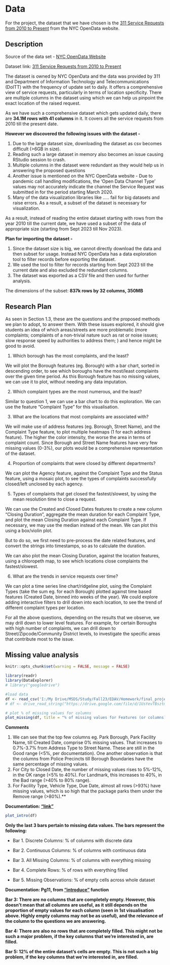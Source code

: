 # Data

For the project, the dataset that we have chosen is the [311 Service Requests from 2010 to Present](https://data.cityofnewyork.us/Social-Services/311-Service-Requests-from-2010-to-Present/erm2-nwe9) from the NYC OpenData website.

## Description

Source of the data set - [NYC OpenData Website](https://opendata.cityofnewyork.us/overview/)

Dataset link: [311 Service Requests from 2010 to Present](https://data.cityofnewyork.us/Social-Services/311-Service-Requests-from-2010-to-Present/erm2-nwe9)

The dataset is owned by NYC OpenData and the data was provided by 311 and Department of Information Technology and Telecommunications (DoITT) with the frequency of update set to daily. It offers a comprehensive view of service requests, particularly in terms of location specificity. There are multiple columns in the dataset using which we can help us pinpoint the exact location of the raised request.

As we have such a comprehensive dataset which gets updated daily, there are **34.1M rows with 41 columns** in it. It covers all the service requests from 2010 till the present date.

**However we discovered the following issues with the dataset -**

1.  Due to the large dataset size, downloading the dataset as csv becomes difficult (\>6GB in size).
2.  Reading such a large dataset in memory also becomes an issue causing RStudio session to crash.
3.  Multiple columns in the dataset were redundant as they would help us in answering the proposed questions
4.  Another issue is mentioned on the NYC OpenData website - Due to pandemic call handling modifications, the 'Open Data Channel Type' values may not accurately indicate the channel the Service Request was submitted in for the period starting March 2020.
5.  Many of the data visualization libraries like ..... fail for big datasets and raise errors. As a result, a subset of the dataset is necessary for visualization.

As a result, instead of reading the entire dataset starting with rows from the year 2010 till the current date, we have used a subset of the data of appropriate size (starting from Sept 2023 till Nov 2023).

**Plan for importing the dataset -**

1.  Since the dataset size is big, we cannot directly download the data and then subset for usage. Instead NYC OpenData has a data exploration tool to filter records before exporting the dataset.
2.  We used the tool to filter for records starting from Sept 2023 till the current date and also excluded the redundant columns.
3.  The dataset was exported as a CSV file and then used for further analysis.

The dimensions of the subset: **837k rows by 32 columns, 350MB**

## Research Plan

As seen in Section 1.3, these are the questions and the proposed methods we plan to adopt, to answer them. With these issues explored, it should give students an idea of which areas/streets are more problematic (more complaints; complaints of a non-trivial nature such as rat or noise issues; slow response speed by authorities to address them; ) and hence might be good to avoid.

1.  Which borough has the most complaints, and the least?

We will plot the Borough features (eg. Borough) with a bar chart, sorted in descending order, to see which boroughs have the most/least complaints over the given time period. As this Borough feature has no missing values, we can use it to plot, without needing any data imputation.

2.  Which complaint types are the most numerous, and the least?

Similar to question 1, we can use a bar chart to do this exploration. We can use the feature "Complaint Type" for this visualisation.

3.  What are the locations that most complaints are associated with?

We will make use of address features (eg. Borough, Street Name), and the Complaint Type feature, to plot multiple heatmaps (1 for each address feature). The higher the color intensity, the worse the area in terms of complaint count. Since Borough and Street Name features have very few missing values (0-3%), our plots would be a comprehensive representation of the dataset.

4.  Proportion of complaints that were closed by different departments?

We can plot the Agency feature, against the Complaint Type and the Status feature, using a mosaic plot, to see the types of complaints successfully closed/left unclosed by each agency.

5.  Types of complaints that get closed the fastest/slowest, by using the mean resolution time to close a request.

We can use the Created and Closed Dates features to create a new column "Closing Duration", aggregate the mean duration for each Complaint Type, and plot the mean Closing Duration against each Complaint Type. If necessary, we may use the median instead of the mean. We can plot this using a box/violin plot.

But to do so, we first need to pre-process the date related features, and convert the strings into timestamps, so as to calculate the duration.

We can also plot the mean Closing Duration, against the location features, using a chloropeth map, to see which locations close complaints the fastest/slowest.

6.  What are the trends in service requests over time?

We can plot a time series line chart/ridgeline plot, using the Complaint Types (take the sum eg. for each Borough) plotted against time based features (Created Date, binned into weeks of the year). We could explore adding interactive filters to drill down into each location, to see the trend of different complaint types per location.

For all the above questions, depending on the results that we observe, we may drill down to lower level features. For example, for certain Boroughs with high number of complaints, we can drill down to Street/Zipcode/Community District levels, to investigate the specific areas that contribute most to the issue.

## Missing value analysis

```r
knitr::opts_chunk$set(warning = FALSE, message = FALSE) 
```

```r
library(readr)
library(DataExplorer)
# library("googledrive")

#load data
df <- read_csv('I:/My Drive/MSDS/Study/Fall23/EDAV/Homework/final_project/311_Service_Requests_from_20230901_to_20231129.csv')
# df <- drive_read_string("https://drive.google.com/file/d/1UsYevTBsztmkhGO45Fubz1ToqzoeNHcV/view?usp=drive_link", type = 'csv') #always needs authentication, may not be ideal.

# plot % of missing values for columns 
plot_missing(df, title = "% of missing values for Features (or columns)", geom_label_args = list("size" = 2))
```

**Comments**

1.  We can see that the top few columns eg. Park Borough, Park Facility Name, till Created Date, comprise 0% missing values. That increases to 0.7%-3.7% from Address Type to Street Name. These are still in the Good range (\<5%, per documentation). One another observation is that the columns from Police Precincts till Borough Boundaries have the same percentage of missing values.
2.  For City to Closed Date, the number of missing values rises to 5%-12%, in the OK range (\<5% to 40%). For Landmark, this increases to 40%, in the Bad range (\>40% to 80% range).
3.  For Facility Type, Vehicle Type, Due Date, almost all rows (\>93%) have missing values, which is so high that the package parks them under the Remove range (\>80%).\*\*

**Documentation: ["link"](https://rdrr.io/cran/DataExplorer/src/R/plot_missing.r)**

```r
plot_intro(df)
```

**Only the last 3 bars pertain to missing data values. The bars represent the following:**

-   Bar 1. Discrete Columns: % of columns with discrete data

-   Bar 2. Continuous Columns: % of columns with continuous data

-   Bar 3. All Missing Columns: % of columns with everything missing

-   Bar 4. Complete Rows: % of rows with everything filled

-   Bar 5. Missing Observations: % of empty cells across whole dataset

**Documentation: Pg11, from ["introduce"](https://cran.r-project.org/web/packages/DataExplorer/DataExplorer.pdf) function**

**Bar 3: There are no columns that are completely empty. However, this doesn't mean that all columns are useful, as it still depends on the proportion of empty values for each column (seen in 1st visualisation above. Highly empty columns may not be as useful), and the relevance of the column to the questions we are answering.**

**Bar 4: There are also no rows that are completely filled. This might not be such a major problem, if the key columns that we're interested in, are filled.**

**Bar 5: 12% of the entire dataset's cells are empty. This is not such a big problem, if the key columns that we're interested in, are filled.**
